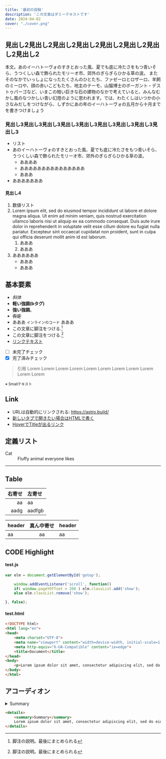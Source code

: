 ```yaml
---
title: '最初の投稿'
description: 'この文章はダミーテキストです'
date: 2024-04-02
cover: "./cover.png"
---
```


## 見出し2見出し2見出し2見出し2見出し2見出し2見出し2見出し2
本文。あのイーハトーヴォのすきとおった風、夏でも底に冷たさをもつ青いそら、うつくしい森で飾られたモリーオ市、郊外のぎらぎらひかる草の波。 またそのなかでいっしょになったたくさんのひとたち、ファゼーロとロザーロ、羊飼のミーロや、顔の赤いこどもたち、地主のテーモ、山猫博士のボーガント・デストゥパーゴなど、いまこの暗い巨きな石の建物のなかで考えていると、みんなむかし風のなつかしい青い幻燈のように思われます。では、わたくしはいつかの小さなみだしをつけながら、しずかにあの年のイーハトーヴォの五月から十月までを書きつけましょう

### 見出し3見出し3見出し3見出し3見出し3見出し3見出し3見出し3見出し3
- リスト
- あのイーハトーヴォのすきとおった風、夏でも底に冷たさをもつ青いそら、うつくしい森で飾られたモリーオ市、郊外のぎらぎらひかる草の波。
    - ああああ
    - あああああああああああああああ
    - あああ
- あああああああ

#### 見出し4
1. 数値リスト
1. Lorem ipsum elit, sed do eiusmod tempor incididunt ut labore et dolore magna aliqua. Ut enim ad minim veniam, quis nostrud exercitation ullamco laboris nisi ut aliquip ex ea commodo consequat. Duis aute irure dolor in reprehenderit in voluptate velit esse cillum dolore eu fugiat nulla pariatur. Excepteur sint occaecat cupidatat non proident, sunt in culpa qui officia deserunt mollit anim id est laborum.
    1. あああ
    1. あああ
1. ああああああ
    * あああ
    * あああ

## 基本要素
- *斜体*
- <b>軽い強調(bタグ)</b>
- **強い強調**。
- ~~否定~~
- あああ `インラインのコード` あああ
- この文章に脚注をつける.[^1]
- この文章に脚注をつける.[^2]
- [リンクテキスト](https://astro.build/)
- [ ] 未完了チェック
- [x] 完了済みチェック

[^1]: 脚注の説明。最後にまとめられる
[^2]: 脚注の説明。最後にまとめられる

> 引用 Lorem Lorem Lorem Lorem Lorem Lorem Lorem Lorem Lorem Lorem Lorem 

<small>※ Smallテキスト</small>

## Link
- URLは自動的にリンクされる: https://astro.build/
- <a href="https://astro.build/" target="brank_">新しいタブで開きたい場合はHTMLで書く</a>
- [HoverでTitleが出るリンク](https://astro.build/ "こんにちは")


## 定義リスト

<dl>
    <dt>Cat</dt>
    <dd>Fluffy animal everyone likes</dd>
</dl>

---

## Table
右寄せ | 左寄せ
--:|:--
aa | aa 
aadg | aadfgb 

header | 真ん中寄せ | header 
:--|:--:|:--
aa | aa | aa 


## CODE Highlight

#### test.js

```js
var elm = document.getElementById('gotop');

    window.addEventListener('scroll', function()
    if( window.pageYOffset > 200 ) elm.classList.add('show');
    else elm.classList.remove('show');

}, false);
```

#### test.html
```html
<!DOCTYPE html>
<html lang="en">
<head>
    <meta charset="UTF-8">
    <meta name="viewport" content="width=device-width, initial-scale=1.0">
    <meta http-equiv="X-UA-Compatible" content="ie=edge">
    <title>Document</title>
</head>
<body>
    <p>Lorem ipsum dolor sit amet, consectetur adipiscing elit, sed do eiusmod tempor incididunt ut labore et dolore magna aliqua. Ut enim ad minim veniam, quis nostrud exercitation ullamco laboris nisi ut aliquip ex ea commodo consequat. Duis aute irure dolor in reprehenderit in voluptate velit esse cillum dolore eu fugiat nulla pariatur. Excepteur sint occaecat cupidatat non proident, sunt in culpa qui officia deserunt mollit anim id est laborum.</p>
</body>
</html>
```

## アコーディオン

<details>
    <summary>Summary</summary>
    Lorem ipsum dolor sit amet, consectetur adipiscing elit, sed do eiusmod tempor incididunt ut labore et dolore magna aliqua. Ut enim ad minim veniam, quis nostrud exercitation ullamco laboris nisi ut aliquip ex ea commodo consequat. Duis aute irure dolor in reprehenderit in voluptate velit esse cillum dolore eu fugiat nulla pariatur. Excepteur sint occaecat cupidatat non proident, sunt in culpa qui officia deserunt mollit anim id est laborum.
</details>

```html
<details>
    <summary>Summary</summary>
    Lorem ipsum dolor sit amet, consectetur adipiscing elit, sed do eiusmod tempor incididunt ut labore et dolore magna aliqua. Ut enim ad minim veniam, quis nostrud exercitation ullamco laboris nisi ut aliquip ex ea commodo consequat. Duis aute irure dolor in reprehenderit in voluptate velit esse cillum dolore eu fugiat nulla pariatur. Excepteur sint occaecat cupidatat non proident, sunt in culpa qui officia deserunt mollit anim id est laborum.
</details>
```
